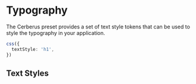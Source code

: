 
# Typography

The Cerberus preset provides a set of text style tokens that can be used to style the typography in your application.

```typescript
css({
  textStyle: 'h1',
})
```

## Text Styles

<TypographyList />